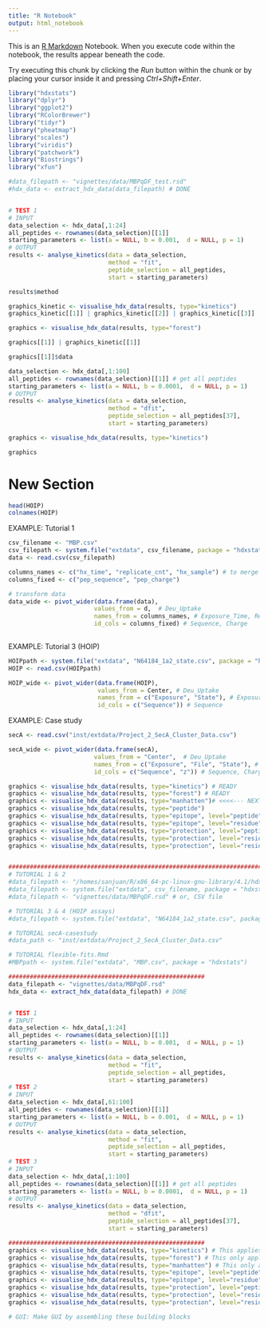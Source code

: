 ```yaml
---
title: "R Notebook"
output: html_notebook
---
```


This is an [R Markdown](http://rmarkdown.rstudio.com) Notebook. When you execute code within the notebook, the results appear beneath the code. 

Try executing this chunk by clicking the *Run* button within the chunk or by placing your cursor inside it and pressing *Ctrl+Shift+Enter*. 

```r
library("hdxstats")
library("dplyr")
library("ggplot2")
library("RColorBrewer")
library("tidyr")
library("pheatmap")
library("scales")
library("viridis")
library("patchwork")
library("Biostrings")
library("xfun")
```

```r
#data_filepath <- "vignettes/data/MBPqDF_test.rsd"
#hdx_data <- extract_hdx_data(data_filepath) # DONE


# TEST 1
# INPUT
data_selection <- hdx_data[,1:24]
all_peptides <- rownames(data_selection)[[1]]
starting_parameters <- list(a = NULL, b = 0.001,  d = NULL, p = 1)
# OUTPUT
results <- analyse_kinetics(data = data_selection, 
                            method = "fit", 
                            peptide_selection = all_peptides, 
                            start = starting_parameters)
```

```r
results$method
```


```r
graphics_kinetic <- visualise_hdx_data(results, type="kinetics") 
graphics_kinetic[[1]] | graphics_kinetic[[2]] | graphics_kinetic[[3]]
```



```r
graphics <- visualise_hdx_data(results, type="forest") 
```


```r
graphics[[1]] | graphics_kinetic[[1]]
```

```r
graphics[[1]]$data
```

```r
data_selection <- hdx_data[,1:100]
all_peptides <- rownames(data_selection)[[1]] # get all peptides
starting_parameters <- list(a = NULL, b = 0.0001,  d = NULL, p = 1)
# OUTPUT
results <- analyse_kinetics(data = data_selection, 
                            method = "dfit", 
                            peptide_selection = all_peptides[37], 
                            start = starting_parameters)

```

```r
graphics <- visualise_hdx_data(results, type="kinetics")
```
```r
graphics
```

# New Section


```r
head(HOIP)
colnames(HOIP)
```

EXAMPLE: Tutorial 1

```r
csv_filename <- "MBP.csv"
csv_filepath <- system.file("extdata", csv_filename, package = "hdxstats")
data <- read.csv(csv_filepath)

columns_names <- c("hx_time", "replicate_cnt", "hx_sample") # to merge into new column names
columns_fixed <- c("pep_sequence", "pep_charge")

# transform data
data_wide <- pivot_wider(data.frame(data),
                        values_from = d,  # Deu_Uptake
                        names_from = columns_names, # Exposure_Time, Replicate, Other
                        id_cols = columns_fixed) # Sequence, Charge
                        

```

EXAMPLE: Tutorial 3 (HOIP)

```r
HOIPpath <- system.file("extdata", "N64184_1a2_state.csv", package = "hdxstats")
HOIP <- read.csv(HOIPpath)

HOIP_wide <- pivot_wider(data.frame(HOIP),
                         values_from = Center, # Deu_Uptake
                         names_from = c("Exposure", "State"), # Exposure_Time, State
                         id_cols = c("Sequence")) # Sequence

```

EXAMPLE: Case study

```r
secA <- read.csv("inst/extdata/Project_2_SecA_Cluster_Data.csv")

secA_wide <- pivot_wider(data.frame(secA),
                        values_from = "Center",  # Deu_Uptake
                        names_from = c("Exposure", "File", "State"), # Exposure_Time, Other, State
                        id_cols = c("Sequence", "z")) # Sequence, Charge

```

```r
graphics <- visualise_hdx_data(results, type="kinetics") # READY
graphics <- visualise_hdx_data(results, type="forest") # READY 
graphics <- visualise_hdx_data(results, type="manhatten")# <<<<--- NEXT
graphics <- visualise_hdx_data(results, type="peptide")
graphics <- visualise_hdx_data(results, type="epitope", level="peptide")
graphics <- visualise_hdx_data(results, type="epitope", level="residue") # Return heatmap
graphics <- visualise_hdx_data(results, type="protection", level="peptide") # Return heatmap
graphics <- visualise_hdx_data(results, type="protection", level="residue") # Return heatmap
graphics <- visualise_hdx_data(results, type="protection", level="residue", pdb="my_pdb_path")


########################################################################
# TUTORIAL 1 & 2
#data_filepath <- "/homes/sanjuan/R/x86_64-pc-linux-gnu-library/4.1/hdxstats/extdata/MBP.csv"
#data_filepath <- system.file("extdata", csv_filename, package = "hdxstats")
#data_filepath <- "vignettes/data/MBPqDF.rsd" # or, CSV file

# TUTORIAL 3 & 4 (HOIP assays)
#data_filepath <- system.file("extdata", "N64184_1a2_state.csv", package = "hdxstats")

# TUTORIAL secA-casestudy
#data_path <- "inst/extdata/Project_2_SecA_Cluster_Data.csv"

# TUTORIAL flexible-fits.Rmd
#MBPpath <- system.file("extdata", "MBP.csv", package = "hdxstats")

#######################################################
data_filepath <- "vignettes/data/MBPqDF.rsd"
hdx_data <- extract_hdx_data(data_filepath) # DONE


# TEST 1
# INPUT
data_selection <- hdx_data[,1:24]
all_peptides <- rownames(data_selection)[[1]]
starting_parameters <- list(a = NULL, b = 0.001,  d = NULL, p = 1)
# OUTPUT
results <- analyse_kinetics(data = data_selection, 
                            method = "fit", 
                            peptide_selection = all_peptides, 
                            start = starting_parameters)
# TEST 2
# INPUT
data_selection <- hdx_data[,61:100]
all_peptides <- rownames(data_selection)[[1]]
starting_parameters <- list(a = NULL, b = 0.001,  d = NULL, p = 1)
# OUTPUT
results <- analyse_kinetics(data = data_selection, 
                            method = "fit", 
                            peptide_selection = all_peptides, 
                            start = starting_parameters)
# TEST 3
# INPUT
data_selection <- hdx_data[,1:100]
all_peptides <- rownames(data_selection)[[1]] # get all peptides
starting_parameters <- list(a = NULL, b = 0.0001,  d = NULL, p = 1)
# OUTPUT
results <- analyse_kinetics(data = data_selection, 
                            method = "dfit", 
                            peptide_selection = all_peptides[37], 
                            start = starting_parameters)

#######################################################
graphics <- visualise_hdx_data(results, type="kinetics") # This applies to both regular and differential fits
graphics <- visualise_hdx_data(results, type="forest") # This only applies to regular fits
graphics <- visualise_hdx_data(results, type="manhatten") # This only applies to differential fits
graphics <- visualise_hdx_data(results, type="epitope", level="peptide")
graphics <- visualise_hdx_data(results, type="epitope", level="residue") # Return heatmap
graphics <- visualise_hdx_data(results, type="protection", level="peptide") # Return heatmap
graphics <- visualise_hdx_data(results, type="protection", level="residue") # Return heatmap
graphics <- visualise_hdx_data(results, type="protection", level="residue", pdb="my_pdb_path")

# GUI: Make GUI by assembling these building blocks

```


